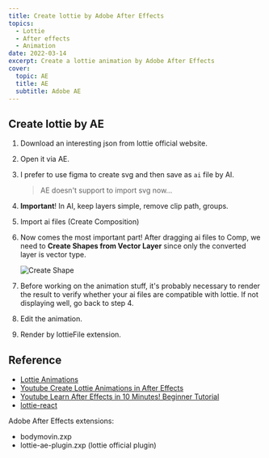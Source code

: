 ```yaml
---
title: Create lottie by Adobe After Effects
topics:
  - Lottie
  - After effects
  - Animation
date: 2022-03-14
excerpt: Create a lottie animation by Adobe After Effects
cover:
  topic: AE
  title: AE
  subtitle: Adobe AE
---
```


## Create lottie by AE

1. Download an interesting json from lottie official website.
2. Open it via AE.
3. I prefer to use figma to create svg and then save as `ai` file by AI.
   > AE doesn't support to import svg now...
4. **Important**! In AI, keep layers simple, remove clip path, groups.
5. Import ai files (Create Composition)
6. Now comes the most important part! After dragging ai files to Comp, we need to **Create Shapes from Vector Layer**
   since only the converted layer is vector type.

   ![Create Shape](/images/posts/ae-create-shape.png)

7. Before working on the animation stuff, it's probably necessary to render the result to verify whether your ai files
   are compatible with lottie. If not displaying well, go back to step 4.
8. Edit the animation.
9. Render by lottieFile extension.

## Reference

- [Lottie Animations](https://lottiefiles.com/private/animations)
- [Youtube Create Lottie Animations in After Effects](https://www.youtube.com/watch?v=72qbebvwxnY&t=1727s)
- [Youtube Learn After Effects in 10 Minutes! Beginner Tutorial](https://www.youtube.com/watch?v=hb2bbfiNBXA)
- [lottie-react](https://www.youtube.com/watch?v=hb2bbfiNBXA)

Adobe After Effects extensions:

- bodymovin.zxp
- lottie-ae-plugin.zxp (lottie official plugin)
